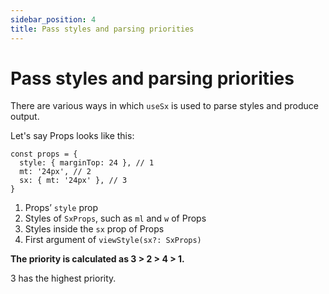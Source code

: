 ```yaml
---
sidebar_position: 4
title: Pass styles and parsing priorities
---
```


# Pass styles and parsing priorities

There are various ways in which `useSx` is used to parse styles and produce output.

Let's say Props looks like this:

```tsx
const props = {
  style: { marginTop: 24 }, // 1
  mt: '24px', // 2
  sx: { mt: '24px' }, // 3
}
```

1. Props’ `style` prop
2. Styles of `SxProps`, such as `ml` and `w` of Props
3. Styles inside the `sx` prop of Props
4. First argument of `viewStyle(sx?: SxProps)`

**The priority is calculated as  3 > 2 > 4 > 1.**

3 has the highest priority.